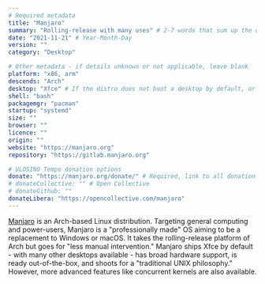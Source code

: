 ```yaml
---
# Required metadata
title: "Manjaro"
summary: "Rolling-release with many uses" # 2-7 words that sum up the distribution
date: "2021-11-21" # Year-Month-Day
version: ""
category: "Desktop"

# Other metadata - if details unknown or not applicable, leave blank
platform: "x86, arm"
descends: "Arch"
desktop: "Xfce" # If the distro does not boot a desktop by default, or doesn't ship one, leave 'desktop' blank
shell: "bash"
packagemgr: "pacman"
startup: "systemd"
size: ""
browser: ""
licence: ""
origin: ""
website: "https://manjaro.org"
repository: "https://gitlab.manjaro.org"

# ULOSINO Tempo donation options
donate: "https://manjaro.org/donate/" # Required, link to all donation options
# donateCollective: "" # Open Collective
# donateGithub: ""
donateLibera: "https://opencollective.com/manjaro"
---
```


[Manjaro](https://manjaro.org) is an Arch-based Linux distribution. Targeting general computing and power-users, Manjaro is a "professionally made" OS aiming to be a replacement to Windows or macOS. It takes the rolling-release platform of Arch but goes for "less manual intervention." Manjaro ships Xfce by default - with many other desktops available - has broad hardware support, is ready out-of-the-box, and shoots for a "traditional UNIX philosophy." However, more advanced features like concurrent kernels are also available.
